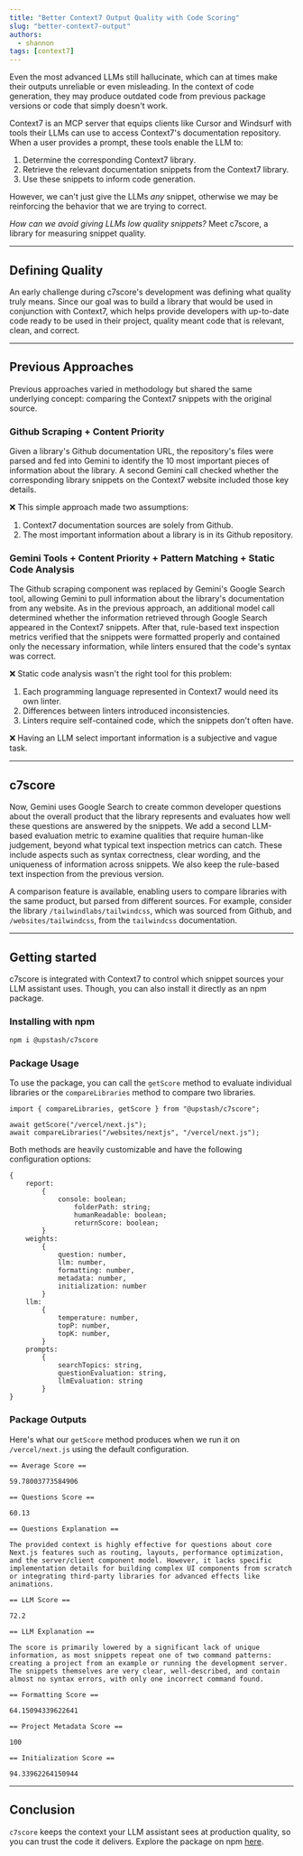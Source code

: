 ```yaml
---
title: "Better Context7 Output Quality with Code Scoring"
slug: "better-context7-output"
authors:
  - shannon
tags: [context7]
---
```


Even the most advanced LLMs still hallucinate, which can at times make their outputs unreliable or even misleading. In the context of code generation, they may produce outdated code from previous package versions or code that simply doesn't work.

Context7 is an MCP server that equips clients like Cursor and Windsurf with tools their LLMs can use to access Context7's documentation repository. When a user provides a prompt, these tools enable the LLM to:

1. Determine the corresponding Context7 library.
2. Retrieve the relevant documentation snippets from the Context7 library.
3. Use these snippets to inform code generation.

However, we can't just give the LLMs _any_ snippet, otherwise we may be reinforcing the behavior that we are trying to correct.

_How can we avoid giving LLMs low quality snippets?_ Meet c7score, a library for measuring snippet quality.

---

## Defining Quality

An early challenge during c7score's development was defining what quality truly means. Since our goal was to build a library that would be used in conjunction with Context7, which helps provide developers with up-to-date code ready to be used in their project, quality meant code that is relevant, clean, and correct.

---

## Previous Approaches

Previous approaches varied in methodology but shared the same underlying concept: comparing the Context7 snippets with the original source.

### Github Scraping + Content Priority

Given a library's Github documentation URL, the repository's files were parsed and fed into Gemini to identify the 10 most important pieces of information about the library. A second Gemini call checked whether the corresponding library snippets on the Context7 website included those key details.

❌ This simple approach made two assumptions:

1. Context7 documentation sources are solely from Github.
2. The most important information about a library is in its Github repository.

### Gemini Tools + Content Priority + Pattern Matching + Static Code Analysis

The Github scraping component was replaced by Gemini's Google Search tool, allowing Gemini to pull information about the library's documentation from any website. As in the previous approach, an additional model call determined whether the information retrieved through Google Search appeared in the Context7 snippets. After that, rule-based text inspection metrics verified that the snippets were formatted properly and contained only the necessary information, while linters ensured that the code's syntax was correct.

❌ Static code analysis wasn't the right tool for this problem:

1. Each programming language represented in Context7 would need its own linter.
2. Differences between linters introduced inconsistencies.
3. Linters require self-contained code, which the snippets don't often have.

❌ Having an LLM select important information is a subjective and vague task.

---

## c7score

Now, Gemini uses Google Search to create common developer questions about the overall product that the library represents and evaluates how well these questions are answered by the snippets. We add a second LLM-based evaluation metric to examine qualities that require human-like judgement, beyond what typical text inspection metrics can catch. These include aspects such as syntax correctness, clear wording, and the uniqueness of information across snippets. We also keep the rule-based text inspection from the previous version.

A comparison feature is available, enabling users to compare libraries with the same product, but parsed from different sources. For example, consider the library `/tailwindlabs/tailwindcss`, which was sourced from Github, and `/websites/tailwindcss`, from the `tailwindcss` documentation.

---

## Getting started

c7score is integrated with Context7 to control which snippet sources your LLM assistant uses. Though, you can also install it directly as an npm package.

### Installing with npm

```bash
npm i @upstash/c7score
```

### Package Usage

To use the package, you can call the `getScore` method to evaluate individual libraries or the `compareLibraries` method to compare two libraries.

```tsx
import { compareLibraries, getScore } from "@upstash/c7score";

await getScore("/vercel/next.js");
await compareLibraries("/websites/nextjs", "/vercel/next.js");
```

Both methods are heavily customizable and have the following configuration options:

```tsx
{
    report:
        {
            console: boolean;
		        folderPath: string;
		        humanReadable: boolean;
		        returnScore: boolean;
        }
    weights:
        {
            question: number,
            llm: number,
            formatting: number,
            metadata: number,
            initialization: number
        }
    llm:
        {
            temperature: number,
            topP: number,
            topK: number,
        }
    prompts:
        {
            searchTopics: string,
            questionEvaluation: string,
            llmEvaluation: string
        }
}
```

### Package Outputs

Here's what our `getScore` method produces when we run it on `/vercel/next.js` using the default configuration.

```
== Average Score ==

59.78003773584906

== Questions Score ==

60.13

== Questions Explanation ==

The provided context is highly effective for questions about core Next.js features such as routing, layouts, performance optimization, and the server/client component model. However, it lacks specific implementation details for building complex UI components from scratch or integrating third-party libraries for advanced effects like animations.

== LLM Score ==

72.2

== LLM Explanation ==

The score is primarily lowered by a significant lack of unique information, as most snippets repeat one of two command patterns: creating a project from an example or running the development server. The snippets themselves are very clear, well-described, and contain almost no syntax errors, with only one incorrect command found.

== Formatting Score ==

64.15094339622641

== Project Metadata Score ==

100

== Initialization Score ==

94.33962264150944
```

---

## Conclusion

`c7score` keeps the context your LLM assistant sees at production quality, so you can trust the code it delivers. Explore the package on npm [here](https://www.npmjs.com/package/@shannonrumsey/context-trace).

